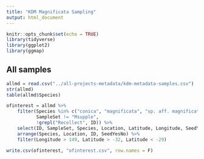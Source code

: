 ```yaml
---
title: "KDM Magnificata Sampling"
output: html_document
---
```


```r
knitr::opts_chunk$set(echo = TRUE)
library(tidyverse)
library(ggplot2)
library(ggmap)
```

## All samples

```r
allmd = read.csv("../all-projects-metadata/kdm-metadata-samples.csv")
str(allmd)
table(allmd$Species)
```

```r
ofinterest = allmd %>% 
    filter(Species %in% c("conica", "magnificata", "sp. aff. magnificata", "melliodora"),
           SampleSet != "Msupple",
           !grepl("Recollect", ID)) %>% 
    select(ID, SampleSet, Species, Location, Latitude, Longitude, SeedYesNo, SeedNotes, Sequenced) %>% 
    arrange(Species, Location, ID, SeedYesNo) %>% 
    filter(Longitude > 149, Latitude > -32, Latitude < -29)

write.csv(ofinterest, "ofinterest.csv", row.names = F)
```


